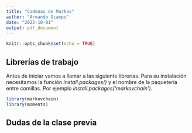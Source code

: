 ```yaml
---
title: "Cadenas de Markov"
author: "Armando Ocampo"
date: "2023-10-01"
output: pdf_document
---
```


```r
knitr::opts_chunk$set(echo = TRUE)
```

## Librerías de trabajo

Antes de iniciar vamos a llamar a las siguiente librerías. Para su instalación necesitamos la función *install.packages()* y el nombre de la paquetería entre comillas. Por ejemplo *install.packages('markovchain')*.

```r
library(markovchain)
library(moments)
```

## Dudas de la clase previa
